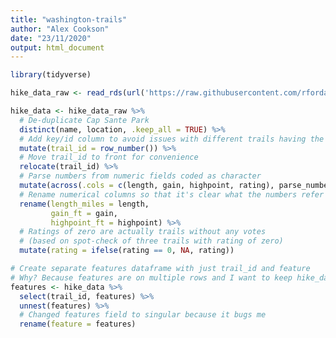 ```yaml
---
title: "washington-trails"
author: "Alex Cookson"
date: "23/11/2020"
output: html_document
---
```


```r
library(tidyverse)

hike_data_raw <- read_rds(url('https://raw.githubusercontent.com/rfordatascience/tidytuesday/master/data/2020/2020-11-24/hike_data.rds'))
```

```r
hike_data <- hike_data_raw %>%
  # De-duplicate Cap Sante Park
  distinct(name, location, .keep_all = TRUE) %>%
  # Add key/id column to avoid issues with different trails having the same name
  mutate(trail_id = row_number()) %>%
  # Move trail_id to front for convenience
  relocate(trail_id) %>%
  # Parse numbers from numeric fields coded as character
  mutate(across(.cols = c(length, gain, highpoint, rating), parse_number)) %>%
  # Rename numerical columns so that it's clear what the numbers refer to
  rename(length_miles = length,
         gain_ft = gain,
         highpoint_ft = highpoint) %>%
  # Ratings of zero are actually trails without any votes
  # (based on spot-check of three trails with rating of zero)
  mutate(rating = ifelse(rating == 0, NA, rating))

# Create separate features dataframe with just trail_id and feature
# Why? Because features are on multiple rows and I want to keep hike_data as one trail = one row
features <- hike_data %>%
  select(trail_id, features) %>%
  unnest(features) %>%
  # Changed features field to singular because it bugs me
  rename(feature = features)
```

```r

```



